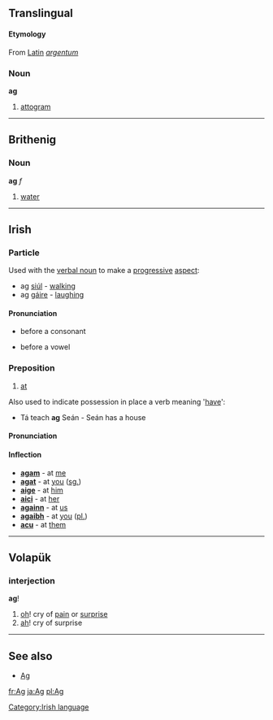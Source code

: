 ==Translingual==
====Etymology====
From [[Latin]] ''[[argentum]]''

===Noun===
'''ag'''
#[[attogram]]

----

==Brithenig==
===Noun===
'''ag''' ''f''

#[[water]]
----
==Irish==
===Particle===
Used with the [[verbal noun]] to make a [[progressive]] [[aspect]]:
*ag [[siúl]] - [[walk]]ing
*ag [[gáire]] - [[laugh]]ing

====Pronunciation====
*{{IPA|[&#601;]}} before a consonant
*{{IPA|[&#601;g]}} before a vowel

===Preposition===
#[[at]]

Also used to indicate possession in place a verb meaning '[[have]]':
*Tá teach '''ag''' Seán - Seán has a house

====Pronunciation====
{{IPA|[eg&#690;]}}

====Inflection====
*'''[[agam]]''' - at [[me]]
*'''[[agat]]''' - at [[you]] ([[singular|sg.]])
*'''[[aige]]''' - at [[him]]
*'''[[aici]]''' - at [[her]]
*'''[[againn]]''' - at [[us]]
*'''[[agaibh]]''' - at [[you]] ([[plural|pl.]])
*'''[[acu]]''' - at [[them]]

[[Category:Irish language]]
----

==Volapük==
===interjection===
'''ag'''!

# [[oh]]! cry of [[pain]] or [[surprise]]
# [[ah]]! cry of surprise
----

== See also ==
*[[Ag]]

[[fr:Ag]]
[[ja:Ag]]
[[pl:Ag]]